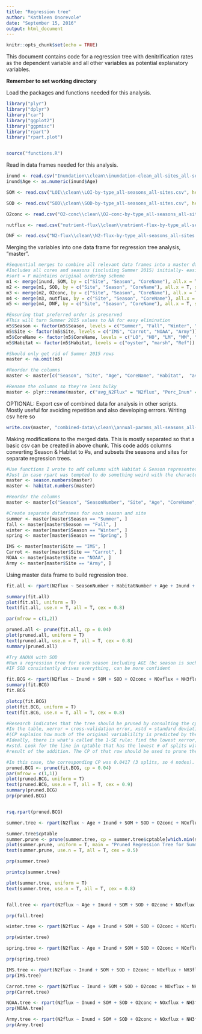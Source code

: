```yaml
---
title: "Regression tree"
author: "Kathleen Onorevole"
date: "September 15, 2016"
output: html_document
---
```


```r
knitr::opts_chunk$set(echo = TRUE)
```

This document contains code for a regression tree with denitrification rates as the dependent variable and all other variables as potential explanatory variables.

**Remember to set working directory**

Load the packages and functions needed for this analysis.
```r

library("plyr")
library("dplyr")
library("car")
library("ggplot2")
library("ggpmisc")
library("rpart")
library("rpart.plot")


source("functions.R")

```

Read in data frames needed for this analysis.
``` r

inund <- read.csv("Inundation\\clean\\inundation-clean_all-sites_all-seasons.csv", header = T)
inund$Age <- as.numeric(inund$Age)

SOM <- read.csv("LOI\\clean\\LOI-by-type_all-seasons_all-sites.csv", header = T)

SOD <- read.csv("SOD\\clean\\SOD-by-type_all-seasons_all-sites.csv", header = T)

O2conc <- read.csv("O2-conc\\clean\\O2-conc-by-type_all-seasons_all-sites.csv", header = T)

nutflux <- read.csv("nutrient-flux\\clean\\nutrient-flux-by-type_all-seasons_all-sites.csv", header = T)

DNF <- read.csv("N2-flux\\clean\\N2-flux-by-type_all-seasons_all-sites.csv", header = T)

```

Merging the variables into one data frame for regression tree analysis, "master".
``` r

#Sequential merges to combine all relevant data frames into a master data frame
#Includes all cores and seasons (including Summer 2015) initially- easier to double-check
#sort = F maintains original ordering scheme
m1 <- merge(inund, SOM, by = c("Site", "Season", "CoreName"), all.x = T, sort = F)
m2 <- merge(m1, SOD, by = c("Site", "Season", "CoreName"), all.x = T, sort = F)
m3 <- merge(m2, O2conc, by = c("Site", "Season", "CoreName"), all.x = T, sort = F)
m4 <- merge(m3, nutflux, by = c("Site", "Season", "CoreName"), all.x = T, sort = F)
m5 <- merge(m4, DNF, by = c("Site", "Season", "CoreName"), all.x = T, sort = F)

#Ensuring that preferred order is preserved
#This will turn Summer 2015 values to NA for easy elimination
m5$Season <- factor(m5$Season, levels = c("Summer", "Fall", "Winter", "Spring"))
m5$Site <- factor(m5$Site, levels = c("IMS", "Carrot", "NOAA", "Army"))
m5$CoreName <- factor(m5$CoreName, levels = c("LO", "HO", "LM", "MM", "HM", "Ref"))
m5$Habitat <- factor(m5$Habitat, levels = c("oyster", "marsh", "Ref"))

#Should only get rid of Summer 2015 rows
master <- na.omit(m5)

#Reorder the columns
master <- master[c("Season", "Site", "Age", "CoreName", "Habitat",  "avg_N2Flux", "Perc_Inun", "avg_PercentOM", "avg_SOD", "avg_O2conc", "avg_flux_NOx", "avg_flux_NH3")]

#Rename the columns so they're less bulky
master <- plyr::rename(master, c("avg_N2Flux" = "N2flux", "Perc_Inun" = "Inund", "avg_PercentOM" = "SOM", "avg_SOD" = "SOD", "avg_O2conc" = "O2conc", "avg_flux_NOx" = "NOxflux", "avg_flux_NH3" = "NH3flux"))

```

OPTIONAL: Export csv of combined data for analysis in other scripts. Mostly useful for avoiding repetition and also developing errrors. Writing csv here so
``` r

write.csv(master, "combined-data\\clean\\annual-params_all-seasons_all-sites.csv", row.names = F)

```

Making modifications to the merged data. This is mostly separated so that a basic csv can be created in above chunk. This code adds columns converting Season & Habitat to #s, and subsets the seasons and sites for separate regression trees.
``` r

#Use functions I wrote to add columns with Habitat & Season represented by #s
#Just in case rpart was tempted to do something weird with the characters
master <- season.numbers(master)
master <- habitat.numbers(master)

#Reorder the columns
master <- master[c("Season", "SeasonNumber", "Site", "Age", "CoreName", "Habitat", "HabitatNumber",  "N2flux", "Inund", "SOM", "SOD", "O2conc", "NOxflux", "NH3flux")]

#Create separate dataframes for each season and site
summer <- master[master$Season == "Summer", ]
fall <- master[master$Season == "Fall", ]
winter <- master[master$Season == "Winter", ]
spring <- master[master$Season == "Spring", ]

IMS <- master[master$Site == "IMS", ]
Carrot <- master[master$Site == "Carrot", ]
NOAA <- master[master$Site == "NOAA", ]
Army <- master[master$Site == "Army", ]

```

Using master data frame to build regression tree.
```r

fit.all <- rpart(N2flux ~ SeasonNumber + HabitatNumber + Age + Inund + SOM + SOD + O2conc + NOxflux + NH3flux, method = "anova", data = master)

summary(fit.all)
plot(fit.all, uniform = T)
text(fit.all, use.n = T, all = T, cex = 0.8)

par(mfrow = c(1,2))

pruned.all <- prune(fit.all, cp = 0.04)
plot(pruned.all, uniform = T)
text(pruned.all, use.n = T, all = T, cex = 0.8)
summary(pruned.all)

#Try ANOVA with SOD
#Run a regression tree for each season including AGE (bc season is such a big driver it could swamp other factors)
#IF SOD consistently drives everything, can be more confident

fit.BCG <- rpart(N2flux ~ Inund + SOM + SOD + O2conc + NOxflux + NH3flux, method = "anova", data = master)
summary(fit.BCG)
fit.BCG

plotcp(fit.BCG)
plot(fit.BCG, uniform = T)
text(fit.BCG, use.n = T, all = T, cex = 0.8)

#Research indicates that the tree should be pruned by consulting the cptable, included in summary
#In the table, xerror = cross-validation error, xstd = standard deviation, & CP = complexity parameter
#(CP explains how much of the original variablility is predicted by the split)
#Ideally, there is what's called the 1-SE rule: find the lowest xerror, then add the corresponding
#xstd. Look for the line in cptable that has the lowest # of splits with an xerror less than the
#result of the addition. The CP of that row should be used to prune the tree.

#In this case, the corresponding CP was 0.0417 (3 splits, so 4 nodes).
pruned.BCG <- prune(fit.BCG, cp = 0.04)
par(mfrow = c(1,1))
plot(pruned.BCG, uniform = T)
text(pruned.BCG, use.n = T, all = T, cex = 0.9)
summary(pruned.BCG)
prp(pruned.BCG)


rsq.rpart(pruned.BCG)

summer.tree <- rpart(N2flux ~ Age + Inund + SOM + SOD + O2conc + NOxflux + NH3flux, method = "anova", data = summer)

summer.tree$cptable
summer.prune <- prune(summer.tree, cp = summer.tree$cptable[which.min(summer.tree$cptable[ ,"xerror"]), "CP"])
plot(summer.prune, uniform = T, main = "Pruned Regression Tree for Summer DNF Rates", cex = 0.5)
text(summer.prune, use.n = T, all = T, cex = 0.5)

prp(summer.tree)

printcp(summer.tree)

plot(summer.tree, uniform = T)
text(summer.tree, use.n = T, all = T, cex = 0.8)


fall.tree <- rpart(N2flux ~ Age + Inund + SOM + SOD + O2conc + NOxflux + NH3flux, method = "anova", data = fall)

prp(fall.tree)

winter.tree <- rpart(N2flux ~ Age + Inund + SOM + SOD + O2conc + NOxflux + NH3flux, method = "anova", data = winter)

prp(winter.tree)

spring.tree <- rpart(N2flux ~ Age + Inund + SOM + SOD + O2conc + NOxflux + NH3flux, method = "anova", data = spring)

prp(spring.tree)

IMS.tree <- rpart(N2flux ~ Inund + SOM + SOD + O2conc + NOxflux + NH3flux, method = "anova", data = IMS, control = rpart.control(minsplit = 2))
prp(IMS.tree)

Carrot.tree <- rpart(N2flux ~ Inund + SOM + SOD + O2conc + NOxflux + NH3flux, method = "anova", data = Carrot, control = rpart.control(minsplit = 2))
prp(Carrot.tree)

NOAA.tree <- rpart(N2flux ~ Inund + SOM + SOD + O2conc + NOxflux + NH3flux, method = "anova", data = NOAA, control = rpart.control(minsplit = 2))
prp(NOAA.tree)

Army.tree <- rpart(N2flux ~ Inund + SOM + SOD + O2conc + NOxflux + NH3flux, method = "anova", data = Army, control = rpart.control(minsplit = 2))
prp(Army.tree)

```



